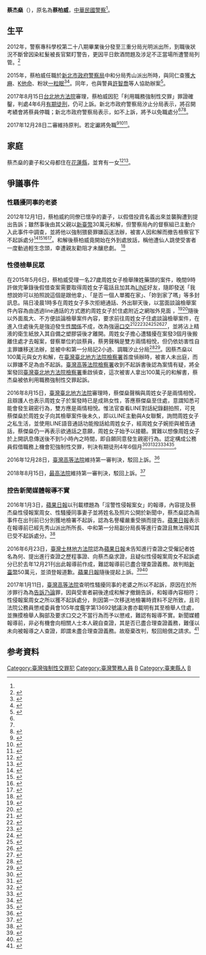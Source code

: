 {{Infobox person
| 前綴尊稱   = 
| 姓名       = 蔡杰燊
| 後綴尊稱   = 
| 圖像       =
| 圖像大小   = 180px
| 圖像替代   = 
| 圖像說明   = 2015年7月在中和第一分局門口前
| 原文名     = 
| 語系       = 
| 羅馬拼音   = 
| 本名       = 
| 英文名     = 
| 字         = 
| 號         = 
| 出生名     = 蔡柏威<ref name = A20170815/>
| 出生日期   = {{Birth year and age|1990}}
| 出生地     = 
| 受洗       = 
| 失蹤日期   = <!-- {{Disappeared date and age|YYYY|MM|DD|YYYY|MM|DD}} -->
| 失蹤地     = 
| 失蹤情況   = 
| 死亡日期   = <!-- {{Death date and age|YYYY|MM|DD|YYYY|MM|DD}} -->
| 死亡地     = 
| 死因       = 
| 遺體發現地 = 
| 墓地       = 
| 墓地坐標   = <!-- {{Coord|LAT|LONG|display=inline}} -->
| 紀念建築   = 
| 居住地     = 
| 國籍       = {{ROC}}
| 籍貫       = <!-- （僅限部分地區人士使用） -->
| 別名       = 
| 種族       = 
| 語言       = 
| 公民權     = 
| 教育程度   = [[專科學校|專科學校]]
| 母校       = [[臺灣警察專科學校|臺灣警察專科學校]]
| 職業       = [[中華民國警察|警察]]
| 活躍時期   = 2012年－至今<ref>{{cite news | title = 淫警 性侵報案女 | publisher = 蘋果日報 | url = http://www.appledaily.com.tw/appledaily/article/headline/20160103/36990407/ | date = 2016-01-03 |author= | accessdate = 2016-01-04 | language = zh-hant}}</ref>
| 僱主       = 
| 組織       = 
| 機構       = [[內政部警政署|內政部警政署]]
| 知名原因   = 員警性侵報案女
| 知名作品   = 
| 風格       = 
| 受影響於   = 
| 影響於     = 
| 家鄉       = 
| 薪金       = 
| 淨資產     = 
| 身高       = 
| 體重       = 
| 髮色       = 
| 瞳色       = 
| 三圍       = 
| 電視節目   = 
| 頭銜       = 
| 頭銜時期   = 
| 前任       = 
| 繼任       = 
| 政黨       = 
| 政治運動   = 
| 競爭者     = 
| 董事會     = 
| 宗教信仰   = 
| 宗派       = 
| 刑事起訴   = 強制性交罪<ref name = L1127417/>
| 刑事處罰   = 4年6個月有期徒刑<ref name = S2644170/>
| 刑事狀況   = 
| 配偶       = 
| 伴侶       = 
| 子女       = 
| 父母       = 
| 親屬       = 
| 呼號       = 
| 獲獎       = 
| 簽名       = 
| 簽名大小   = 
| 簽名替代   = 
| module     = 
| 網站       = <!-- {{URL|www.example.com}} -->
| 腳註       = 
| 寬度       = 
}}
'''蔡杰燊'''（{{bd|1990年||||CatIdx=H蔡}}），原名為'''蔡柏威'''，[[中華民國警察|中華民國警察]]<ref name = A20170815/>。

== 生平 ==
2012年，警察專科學校第二十八期畢業後分發至三重分局光明派出所，到職後狀況不斷曾因染紅髮被長官緊盯警告，更因平日飲酒問題及涉足不正當場所遭警局列管。<ref>{{cite news | title = 色警抓奶調戲孕婦 菜鳥辱同僚妻 涎臉「不會太用力」 | publisher = 蘋果日報 | url = https://tw.appledaily.com/headline/daily/20130104/34748601/}}</ref>

2015年，蔡柏威任職於[[新北市政府警察局|新北市政府警察局]]中和分局秀山派出所時，與同仁查獲[[大麻|大麻]]、[[K他命|K他命]]、粉狀[[一粒眠|一粒眠]]<ref>{{cite news | title = 開毒品轟趴 警逮3男1女 | publisher = 聯合報 | url = https://video.udn.com/news/304006 | date = 2015-04-16 |author= 王長鼎 | accessdate = 2016-01-03 | language = zh-hant}}</ref><ref>{{cite news | title = 大學生疑販毒 跳樓躲查緝 | publisher = 中國時報 | url = http://www.chinatimes.com/realtimenews/20150416003924-260402 | date = 2015-04-16 |author= 葉書宏 | accessdate = 2016-01-03 | language = zh-hant}}</ref>。同年，也與警員[[許智喬|許智喬]]等人協助辦案<ref>{{cite news | title = 警眼尖偵破大量毒品 毒蟲竟牽拖蘇迪勒 | publisher = 中國時報 | url = http://www.chinatimes.com/realtimenews/20150813005329-260402 | date = 2015-08-13 |author= 葉書宏 | accessdate = 2016-01-03 | language = zh-hant}}</ref>。

2017年8月15日[[台北地方法院|台北地方法院]]審理，蔡柏威因犯「利用職務強制性交罪」罪證確鑿，判處4年6月[[有期徒刑|有期徒刑]]，仍可上訴。新北市政府警察局汐止分局表示，將召開考績會將蔡員停職；新北市政府警察局表示，如不上訴，將予以免職處分<ref name = L1127417/><ref name = S2644170/><ref>{{cite news | title = 壞透了！見報案女子甜美 色警竟藉故上門性侵 | publisher = 自由時報 | url = http://news.ltn.com.tw/news/society/breakingnews/2163611 | date = 2017-08-15 |author= 張文川、徐聖倫 | accessdate = 2017-10-26 | language = zh-hant}}</ref>。

2017年12月28日二審維持原判。若定讞將免職<ref>{{cite news | title = 色警二審維持原判　新北警局：判決定讞將革職 | publisher = 蘋果日報 | url = https://tw.news.appledaily.com/local/realtime/20171228/1267830/ | date = 2017-12-28 |author= 施昂強 | accessdate = 2017-12-28 | language = zh-hant}}</ref><ref>{{cite news | title = 色警性侵報案美女 百萬和解書成鐵證 | publisher = 自由時報 | url = http://news.ltn.com.tw/news/society/breakingnews/2296050 | date = 2017-12-28 |author= 楊國文 | accessdate = 2017-12-28 | language = zh-hant}}</ref><ref>{{cite news | title = 淫警性侵報案美女仍判4年半 百萬和解成鐵證 | publisher = 聯合報 | url = https://www.udn.com/news/story/7321/2899328 | date = 2017-12-28 |author= 蘇位榮 | accessdate = 2017-12-28 | language = zh-hant}}</ref>。

== 家庭 ==
蔡杰燊的妻子和父母都住在[[花蓮縣|花蓮縣]]，並育有一女<ref>{{cite news | title =女報案慘遭色警性侵 | publisher = 蘋果日報 | url = http://www.appledaily.com.tw/appledaily/article/headline/20170816/37750440/ | date = 2017-08-16 |author= 李奕緯、陳韋劭 | accessdate = 2017-10-26 | language = zh-hant |quote=蔡員的同事表示，蔡員的妻子和父母都住花蓮老家，平日他工作表現正常，「但一喝酒就像變成另一個人。」}}</ref><ref>{{cite news | title =扯！色警向同事孕妻伸狼爪 還硬闖民宅性侵女子 | publisher = 中國時報 | url = http://hottopic.chinatimes.com/20161208003448-260803 | date = 2016-12-08 |author= 於慶璇 | accessdate = 2017-10-26 | language = zh-hant}}</ref>。

== 爭議事件 ==
===性騷擾同事的老婆===
2012年12月1日，蔡柏威約同僚已懷孕的妻子，以假借投資名義出來並襲胸遭到提出告訴；雖然事後由其父親以[[新臺幣|新臺幣]]30萬元和解，但警察局內的督察組已主動介入此事件中調查，並將他以強制猥褻罪嫌函送法辦，被害人因和解而撤告檢察官下不起訴處分<ref>{{cite news | title = 「妳胸部有多大」　色警摸同僚孕妻D奶 | publisher = 東森新聞 | url = http://www.ettoday.net/news/20130104/148402.htm | date = 2013-01-04 |author= | accessdate = 2016-01-03 | language = zh-hant}}</ref><ref>{{cite news | title = 色警抓奶調戲孕婦 菜鳥辱同僚妻 涎臉「不會太用力」 | publisher = 蘋果日報 | url = http://www.appledaily.com.tw/appledaily/article/headline/20130104/34748601/ | date = 2013-01-04 |author= 石永軒 | accessdate = 2016-01-03 | language = zh-hant}}</ref><ref>{{cite news | title = 襲胸同事辣妻 色警賠30萬 | publisher = 蘋果日報 | url = http://www.appledaily.com.tw/appledaily/article/headline/20130326/34911870/ | date = 2013-03-26 |author= 黃哲民、黃楷棟 | accessdate = 2016-01-03 | language = zh-hant}}</ref><ref>{{cite news | title = 「要不要打炮？」 色警偷抓奶 戲辣模人妻 | publisher = 自由時報 | url = http://news.ltn.com.tw/news/society/paper/665066 | date = 2013-03-26 |author= 李忠憲、黃其豪、錢利忠 | accessdate = 2016-01-03 | language = zh-hant}}</ref>。和解後蔡柏威竟開始在外到處放話，稱他遭仙人跳使受害者一度動過輕生念頭，幸遭親友勸阻才未釀悲劇。 <ref>{{cite news | title = 擁34D好身材 被猥褻絕不姑息 | url = https://tw.appledaily.com/headline/daily/20130104/34748610/}}</ref>

===性侵檢舉民眾===
在2015年5月6日，蔡柏威受理一名27歲周姓女子檢舉陳姓藥頭的案件，晚間9時許做完筆錄後假借查案需要取得周姓女子電話且加其為[[LINE_(應用程式)|LINE]]好友，隨即發送「我想說妳可以拍照說這個是跟他拿」、「是否一個人單獨在家」、「妳到家了嗎」等多封訊息。隔日凌晨1時多在周姓女子多次拒絕通話、外出聊天後，以當面談論檢舉案件內容為由透過line通話的方式邀約周姓女子於住處附近之網咖外見面
，<ref>{{cite news | title = 扯！正妹到派出所報案　竟遭色警性侵 | publisher = 蘋果日報 | url =https://tw.appledaily.com/new/realtime/20171228/1267680/ | date = 2017-12-28 |author= 黃哲民 | accessdate = 2017-12-28 | language = zh-hant}}</ref><ref>{{cite news | title = 正妹到派出所報案被強逼口交　色警賠百萬判刑4年半 | publisher = 東森新聞 | url =https://www.ettoday.net/news/20171228/1081531.htm | date = 2017-12-28 |author= 吳銘峯 | accessdate = 2017-12-28 | language = zh-hant}}</ref>隨後以外面風大、不方便談論檢舉案件內容，要求前往周姓女子住處談論檢舉案件，在進入住處後先是強迫發生[[性關係|性關係]]不成，改為強逼[[口交|口交]]<ref>{{cite news | title = 色警性侵報案人 竟僅記過調職處分 | publisher = 中國時報 | url = http://tube.chinatimes.com/20160103002143-261403 | date = 2016-01-03 |author= 王明雄、陳濡群 | accessdate = 2016-01-03 | language = zh-hant}}</ref><ref>{{cite news | title = 疑性侵報案女子 新北警記過調職函送 | publisher = 中央社 | url = http://www.cna.com.tw/news/asoc/201601030084-1.aspx | date = 2016-01-03 |author= 蘇龍麒 | accessdate = 2016-01-04 | language = zh-hant}}</ref><ref>{{cite news | title = 色警假查案性侵報案女 記2小過調職函送偵辦 | publisher = 東森新聞 | url = http://www.ettoday.net/news/20160103/623791.htm | date = 2016-01-03 |author= 楊佩琪 | accessdate = 2016-01-03 | language = zh-hant}}</ref><ref>{{cite news | title = 淫警性侵報案女調職　警局：依法辨理 | publisher = 蘋果日報 | url = http://www.appledaily.com.tw/realtimenews/article/local/20160103/766736/ | date = 2016-01-03 |author= 李俊淇 | accessdate = 2016-01-03 | language = zh-hant}}</ref><ref>{{cite news | title = 警渉性侵不起訴 原因不單純 | publisher = 中國時報 | url = http://www.chinatimes.com/realtimenews/20160103002668-260401 | date = 2016-01-03 |author= 葉書宏 | accessdate = 2016-01-04 | language = zh-hant}}</ref><ref>{{cite news | title = 新北警局祭重懲 涉襲胸劣警停職送公懲 | publisher = 自由時報 | url = http://news.ltn.com.tw/news/society/breakingnews/1560845 | date = 2013-01-04 |author= 吳岳修 | accessdate = 2016-01-05 | language = zh-hant}}</ref><ref>{{cite news | title = 坦承與報案女有性關係　淫警停職送公懲會 | publisher = 蘋果日報 | url = http://www.appledaily.com.tw/realtimenews/article/new/20160104/767331/ | date = 2013-01-04 |author= 莊淇鈞 | accessdate = 2016-01-04 | language = zh-hant}}</ref>，並將沾上精液的衛生紙放入其自備之塑膠袋後才離開。周姓女子擔心遭騷擾在案發3個月後搬離住處才去報案，督察單位約談蔡員，蔡男聲稱是雙方兩情相悅，但仍依妨害性自主罪嫌移送法辦，並被中和第一分局記2小過、調職汐止分局<ref name = S2644170>{{cite news | title = 惡警逼報案女子口交 市警局收到判決將免職 | publisher = 聯合報 | url = https://udn.com/news/story/7321/2644170 | date = 2017-08-15 |author= 江孟謙 | accessdate = 2017-10-26 | language = zh-hant}}</ref><ref>{{cite news |title=正妹報案被迫口交 色警判4年半定讞 |url=https://tw.news.yahoo.com/正妹報案被迫口交-色警判4年半定讞-044009423.html |accessdate=2019-01-09 |agency=三立電視台}}</ref>。因蔡杰燊以100萬元與女方和解，在[[臺灣臺北地方法院檢察署|臺灣臺北地方法院檢察署]]首度偵辦時，被害人未出庭，而以罪嫌不足為由不起訴。[[臺灣高等法院檢察署|臺灣高等法院檢察署]]收到不起訴書後認為案情有疑，將全案發回[[臺灣臺北地方法院檢察署|臺灣臺北地方法院檢察署]]重啟偵查，這次被害人拿出100萬元的和解書，蔡杰燊被依利用職務強制性交罪起訴。

2016年8月15日，[[臺灣臺北地方法院|臺灣臺北地方法院]]審理時，蔡傑燊聲稱與周姓女子是兩情相悅，且辯護人也表示周姓女子於案發時已是成熟女性，答應蔡傑燊至住處，意謂知悉可能會發生親密行為，雙方應是兩情相悅。惟法官查看LINE對話紀錄翻拍照，可見蔡傑燊於周姓女子向其檢舉案件後未久，即以LINE主動與A女聯繫，詢問周姓女子之私生活，並使用LINE語音通話功能撥話給周姓女子，經周姓女子婉拒與被告通話，蔡傑燊仍一再表示欲通話之意願，周姓女子始予以接聽。實難以想像周姓女子於上開訊息傳送後不到1小時內之時間，即自願同意發生親密行為。認定構成公務員假借職務上機會犯強制性交罪，判決有期徒刑4年6個月<ref name = A20170815>{{cite news | title = 【惡劣】美女到派出所報案　竟遭色警上門性侵 | publisher = 蘋果日報 | url = http://www.appledaily.com.tw/realtimenews/article/new/20170815/1182545/ | date = 2017-08-15 |author= 李奕緯 | accessdate = 2017-10-26 | language = zh-hant}}</ref><ref>{{cite news | title = 覬覦報案人美色 已婚色警竟上門性侵 | publisher = 中國時報 | url = http://hottopic.chinatimes.com/20170815003700-260803 | date = 2017-08-15 |author= 陳慶餘 | accessdate = 2017-10-26 | language = zh-hant}}</ref><ref name = L1127417>{{cite news | title = 淫警性侵報案美女 百萬和解成鐵證 | publisher = 自由時報 | url = http://news.ltn.com.tw/news/society/paper/1127417 | date = 2017-08-16 |author= 張文川、吳昇儒、徐聖倫 | accessdate = 2017-10-26 | language = zh-hant}}</ref><ref>{{cite news | title = 扯！女子報案有人吸毒　色警隔天上門逼她口交 | publisher = 三立新聞網 | url = http://www.setn.com/News.aspx?NewsID=283377 | date = 2017-08-16 |author= 蘇怡璇 | accessdate = 2017-10-26 | language = zh-hant}}</ref><ref>{{cite news | title = 色警涉性侵遭判刑　市警局：依規定予以停職 | publisher = 蘋果日報 | url = http://www.appledaily.com.tw/realtimenews/article/local/20170815/1182723 | date = 2017-08-16 |author= 陳韋劭 | accessdate = 2017-10-26 | language = zh-hant}}</ref><ref>{{cite web |title=105年度原侵訴字第2號判決 |url=http://djirs.judicial.gov.tw/fjud/index_1_S.aspx?p=0qR1BrnBz5CXqpNiN7T%2b%2fWDILUkemB31RvFTQ3B7UHU%3d |website=司法院 }}{{Dead link|date=2019年11月 |bot=InternetArchiveBot |fix-attempted=yes }}</ref>。

2016年12月28日，[[臺灣高等法院|臺灣高等法院]]維持第一審判決，駁回上訴。<ref>{{cite web |title=105年度原侵訴字第2號判決 |url=http://djirs.judicial.gov.tw/fjud/index_1_S.aspx?p=VbFMjn8qPx8TjEkOnQcpjLbTh5f6TByI4AXhsxbhUyD%2fNRptowQ9QQ%3d%3d |website=司法院 }}{{Dead link|date=2019年11月 |bot=InternetArchiveBot |fix-attempted=yes }}</ref>

2018年8月15日，[[最高法院|最高法院]]維持第一審判決，駁回上訴。<ref>{{cite web |title=107年度台上字第2978號 |url=http://djirs.judicial.gov.tw/fjud/index_1_S.aspx?p=sUg%2bhE8IK2lV%2b0S7x8Eows82q8hGNvRxOHlq1uK2uks%3d |website=司法院 }}{{Dead link|date=2019年11月 |bot=InternetArchiveBot |fix-attempted=yes }}</ref>

=== 控告新聞媒體報導不實 ===
2016年1月3日，[[蘋果日報_(台灣)|蘋果日報]]以刊載標題為「淫警性侵報案女」的報導，內容提及蔡杰燊性侵報案周女、性騷擾同事妻子並將姓名及照片公開於新聞中，蔡杰燊認為兩事件在出刊前已分別獲地檢署不起訴，認為名譽權嚴重受損而提告。[[蘋果日報_(台灣)|蘋果日報]]表示在報導前已經先秀山派出所所長、中和第一分局副分局長等進行查證且無法得知其已受不起訴處分。<ref>{{cite web |title=105年度訴字第364號判決 |url=http://djirs.judicial.gov.tw/fjud/index_1_S.aspx?p=iULZJ3epBCHsvgtNnaZPtLlQ%2bHXG22hnhvo3KHEeKes%3d |website=司法院 }}{{Dead link|date=2019年11月 |bot=InternetArchiveBot |fix-attempted=yes }}</ref>

2016年6月23日，[[臺灣士林地方法院|臺灣士林地方法院]]認為[[蘋果日報_(台灣)|蘋果日報]]未告知進行查證之受僱記者姓名為何、提出進行查證之歷程事證、向蔡杰燊求證，且疑似性侵報案周女不起訴處分已於去年12月21刊出此報導前作成，難認報導前已盡合理查證義務。故判賠[[新臺幣|新臺幣]]50萬元，並須登報道歉。[[蘋果日報_(台灣)|蘋果日報]]隨後提起上訴。<ref>{{cite news | title = 亂報「淫警性侵報案女」 法官要蘋果日報道歉、賠償 | publisher = 聯合報 | url = https://video.udn.com/news/516036 | date=2016-06-28 |author= 王宏舜 | accessdate=2016-08-28 | language = zh-hant}}</ref><ref>{{cite news | title = 報導淫警性侵報案女 《蘋果》判賠50萬 | publisher = 中國時報 | url = http://www.chinatimes.com/realtimenews/20160628004336-260402 | date=2016-06-28 |author= 李文正 | accessdate=2016-08-28 | language = zh-hant}}</ref>

2017年1月11日，[[臺灣高等法院|臺灣高等法院]]查明性騷擾同事的老婆之所以不起訴，原因在於所涉罪行為為[[告訴乃論|告訴乃論]]罪，因與受害者嗣後達成和解才撤銷告訴，和報導內容相符；性侵報案周女之所以獲不起訴處分，則因第一次移送地檢署時資料不足所致，且司法院公務員懲戒委員會105年度鑑字第13692號議決書亦載明有其至檢舉人住處，並撫摸檢舉人胸部及要求口交之不當行為而予以懲戒，難認有報導不實。新聞媒體報導前，非必有機會向相關人士本人親自查證，其是否已盡合理查證義務，難僅以未向被報導之人查證，即謂未盡合理查證義務。故廢棄改判，駁回賠償之請求。<ref>{{cite web |title=105年度上字第1095號判決 |url=http://djirs.judicial.gov.tw/fjud/index_1_S.aspx?p=YgDxbCgr30EmIVYIonQb%2bwWLXk%2b7IFWQvKa6GUPSmI0%3d |website=司法院 }}{{Dead link|date=2019年11月 |bot=InternetArchiveBot |fix-attempted=yes }}</ref>

== 参考資料 ==
{{reflist|30em}}

[[Category:臺灣強制性交罪犯|Category:臺灣強制性交罪犯]]
[[Category:臺灣警務人員|Category:臺灣警務人員]]
[[Category:臺灣警察專科學校校友|B]]
[[Category:臺東縣人|Category:臺東縣人]]
[[Category:蔡姓|B]]